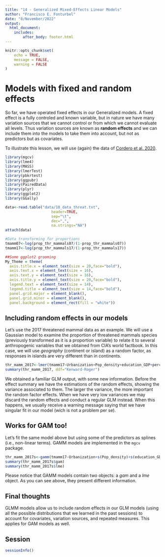 ```yaml
---
title: "14 - Generalized Mixed-Effects Linear Models"
author: "Francisco E. Fonturbel"
date: "8/November/2022"
output: 
  html_document:
    includes:
        after_body: footer.html
---
```


```r
knitr::opts_chunk$set(
	echo = TRUE,
	message = FALSE,
	warning = FALSE
)
```

# Models with fixed and random effects

So far, we have operated fixed effects in our Generalized models. A fixed effect is a fully controled and known variable, but in nature we have many variation sources that we cannot control or from which we cannot evaluate all levels. Thus variation sources are known as **random effects** and we can include them into the models to take them into account, but not as predictors but as covariates.

To illustrate this lesson, we will use (again) the data of [Cordero et al. 2020](https://www.mdpi.com/2071-1050/12/21/9252).

```r
library(mgcv)
library(lme4)
library(MASS)
library(lmerTest)
library(pbkrtest)
library(ggpubr)
library(PairedData)
library(plyr)
library(ggplot2)
library(GGally)

data<-read.table("data/10_data_threat.txt", 
                     header=TRUE, 
                     sep="\t",
                     dec=",",
                     na.strings="NA")
attach(data)

#Data transforming for proportions
tmamm07<-log(prop_thr_mammals07/(1-prop_thr_mammals07))
tmamm17<-log(prop_thr_mammals17/(1-prop_thr_mammals17))

##Some ggplot2 grooming
My_Theme = theme(
  axis.title.x = element_text(size = 20,face="bold"),
  axis.text.x = element_text(size = 16),
  axis.text.y = element_text(size = 16),
  axis.title.y = element_text(size = 20,face="bold"),
  legend.text = element_text(size = 14),
  legend.title = element_text(size = 14,face="bold"),
  panel.grid.major = element_blank(),
  panel.grid.minor = element_blank(),
  panel.background = element_rect(fill = "white"))
```


## Including random effects in our models

Let's use the 2017 threatened mammal data as an example. We will use a Gaussian model to examine the proportion of threatened mammals species (previously transformed as it is a proportion variable) to relate it to several anthropogenic variables that we obtained from CIA's world factbook. In this case, we will use _geography_ (continent or island) as a random factor, as responses in islands are very different than in continents.

```r
thr_mamm_2017<-lmer(tmamm17~Urbanization+Pop_density+education_GDP+perc_prot_land+protected_area+(1 | Geography), na.action = "na.fail")
summary(thr_mamm_2017, ddf="Kenward-Roger")
```

We obtained a familiar GLM output, with some new information. Before the effect summary we have the estimations of the random effects, showing the variance associated to them. The larger the variance, the more important the random factor effects. When we have very low variances we may discard the random effects and conduct a regular GLM instead. When this happens, we usually receive a warning message saying that we have singular fit in our model (wich is not a problem per se).

## Works for GAM too!

Let's fit the same model above but using some of the predictors as splines (i.e., non-linear terms). GAMM models are implemented in the `mgcv` package.

```r
thr_mamm_2017s<-gamm(tmamm17~Urbanization+s(Pop_density)+s(education_GDP)+perc_prot_land+protected_area, random=list(Geography=~1), data=data)
summary(thr_mamm_2017s$gam)
summary(thr_mamm_2017s$lme)
```

Please notice that GAMM models contain two objects: a _gam_ and a _lme_ object. As you can see above, they present different information.


## Final thoughts

GLMM models allow us to include random effects in our GLM models (using all the possible distributions that we learned in the past sessions) to account for covariates, variation sources, and repeated measures. This applies for GAM models as well.


## Session

```r
sessionInfo()
```
